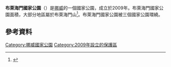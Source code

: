 {{Infobox Protected area 
| name            = 布萊海門國家公園 
| ait_name        = Breheimen National Park
| iucn_category   = II
| logo            = Breheimen nasjonalpark logo.svg
| photo           = 
| photo_width     = 
| map             = P1000154Gamle Strynefjellsvegen.JPG
| map_caption     = Gamle Strynefjellsvegen
| location        = 
| nearest_city    = 
| coords          = {{coord|61.7195|7.0967|region:NO|display=inline,title}}
| area            = {{convert|1671|km2|abbr=on}}
| established     = 2009年
| visitation_num  = 
| visitation_year = 
| governing_body  = 
}}
'''布萊海門國家公園'''（{{lang-no|Breheimen nasjonalpark}}）是[[挪威|挪威]]的一個國家公園，成立於2009年。布萊海門國家公園面積{{convert|1671|km2}}，大部分地區屬於布萊海門山<ref name=dirnat>{{cite web|url=http://www.dirnat.no/nasjonalparker/breheimen/|title=Breheimen. Frå evig is til frodige stølsdalar|publisher=[[Norwegian_Directorate_for_Nature_Management|Norwegian Directorate for Nature Management]]|language=Norwegian|accessdate=14 February 2010|deadurl=yes|archiveurl=https://web.archive.org/web/20110606185940/http://www.dirnat.no/nasjonalparker/breheimen/|archivedate=2011年6月6日|df=}} </ref>。布萊海門國家公園被三個國家公園環繞。
 
==參考資料==
{{Reflist|30em}}

[[Category:挪威國家公園|Category:挪威國家公園]]
[[Category:2009年設立的保護區|Category:2009年設立的保護區]]